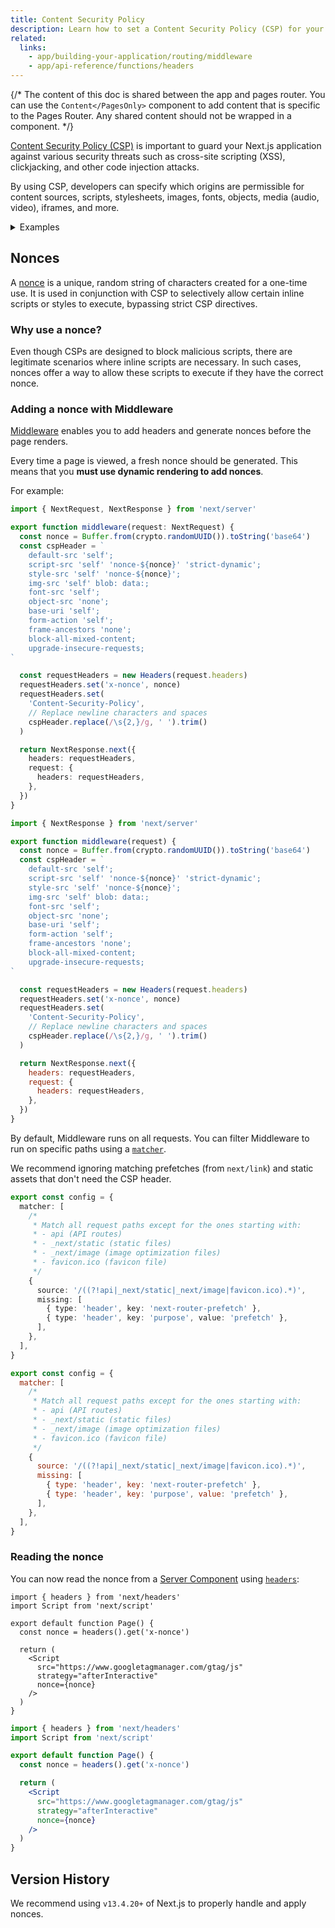 ```yaml
---
title: Content Security Policy
description: Learn how to set a Content Security Policy (CSP) for your Next.js application.
related:
  links:
    - app/building-your-application/routing/middleware
    - app/api-reference/functions/headers
---
```


{/* The content of this doc is shared between the app and pages router. You can use the `Content</PagesOnly>` component to add content that is specific to the Pages Router. Any shared content should not be wrapped in a component. */}

[Content Security Policy (CSP)](https://developer.mozilla.org/docs/Web/HTTP/CSP) is important to guard your Next.js application against various security threats such as cross-site scripting (XSS), clickjacking, and other code injection attacks.

By using CSP, developers can specify which origins are permissible for content sources, scripts, stylesheets, images, fonts, objects, media (audio, video), iframes, and more.

<details>
  <summary>Examples</summary>

- [Strict CSP](https://github.com/vercel/next.js/tree/canary/examples/with-strict-csp)

</details>

## Nonces

A [nonce](https://developer.mozilla.org/docs/Web/HTML/Global_attributes/nonce) is a unique, random string of characters created for a one-time use. It is used in conjunction with CSP to selectively allow certain inline scripts or styles to execute, bypassing strict CSP directives.

### Why use a nonce?

Even though CSPs are designed to block malicious scripts, there are legitimate scenarios where inline scripts are necessary. In such cases, nonces offer a way to allow these scripts to execute if they have the correct nonce.

### Adding a nonce with Middleware

[Middleware](/docs/app/building-your-application/routing/middleware) enables you to add headers and generate nonces before the page renders.

Every time a page is viewed, a fresh nonce should be generated. This means that you **must use dynamic rendering to add nonces**.

For example:

```ts filename="middleware.ts" switcher
import { NextRequest, NextResponse } from 'next/server'

export function middleware(request: NextRequest) {
  const nonce = Buffer.from(crypto.randomUUID()).toString('base64')
  const cspHeader = `
    default-src 'self';
    script-src 'self' 'nonce-${nonce}' 'strict-dynamic';
    style-src 'self' 'nonce-${nonce}';
    img-src 'self' blob: data:;
    font-src 'self';
    object-src 'none';
    base-uri 'self';
    form-action 'self';
    frame-ancestors 'none';
    block-all-mixed-content;
    upgrade-insecure-requests;
`

  const requestHeaders = new Headers(request.headers)
  requestHeaders.set('x-nonce', nonce)
  requestHeaders.set(
    'Content-Security-Policy',
    // Replace newline characters and spaces
    cspHeader.replace(/\s{2,}/g, ' ').trim()
  )

  return NextResponse.next({
    headers: requestHeaders,
    request: {
      headers: requestHeaders,
    },
  })
}
```

```js filename="middleware.js" switcher
import { NextResponse } from 'next/server'

export function middleware(request) {
  const nonce = Buffer.from(crypto.randomUUID()).toString('base64')
  const cspHeader = `
    default-src 'self';
    script-src 'self' 'nonce-${nonce}' 'strict-dynamic';
    style-src 'self' 'nonce-${nonce}';
    img-src 'self' blob: data:;
    font-src 'self';
    object-src 'none';
    base-uri 'self';
    form-action 'self';
    frame-ancestors 'none';
    block-all-mixed-content;
    upgrade-insecure-requests;
`

  const requestHeaders = new Headers(request.headers)
  requestHeaders.set('x-nonce', nonce)
  requestHeaders.set(
    'Content-Security-Policy',
    // Replace newline characters and spaces
    cspHeader.replace(/\s{2,}/g, ' ').trim()
  )

  return NextResponse.next({
    headers: requestHeaders,
    request: {
      headers: requestHeaders,
    },
  })
}
```

By default, Middleware runs on all requests. You can filter Middleware to run on specific paths using a [`matcher`](/docs/app/building-your-application/routing/middleware#matcher).

We recommend ignoring matching prefetches (from `next/link`) and static assets that don't need the CSP header.

```ts filename="middleware.ts" switcher
export const config = {
  matcher: [
    /*
     * Match all request paths except for the ones starting with:
     * - api (API routes)
     * - _next/static (static files)
     * - _next/image (image optimization files)
     * - favicon.ico (favicon file)
     */
    {
      source: '/((?!api|_next/static|_next/image|favicon.ico).*)',
      missing: [
        { type: 'header', key: 'next-router-prefetch' },
        { type: 'header', key: 'purpose', value: 'prefetch' },
      ],
    },
  ],
}
```

```js filename="middleware.js" switcher
export const config = {
  matcher: [
    /*
     * Match all request paths except for the ones starting with:
     * - api (API routes)
     * - _next/static (static files)
     * - _next/image (image optimization files)
     * - favicon.ico (favicon file)
     */
    {
      source: '/((?!api|_next/static|_next/image|favicon.ico).*)',
      missing: [
        { type: 'header', key: 'next-router-prefetch' },
        { type: 'header', key: 'purpose', value: 'prefetch' },
      ],
    },
  ],
}
```

### Reading the nonce

You can now read the nonce from a [Server Component](/docs/app/building-your-application/rendering/server-components) using [`headers`](/docs/app/api-reference/functions/headers):

```tsx filename="app/page.tsx" switcher
import { headers } from 'next/headers'
import Script from 'next/script'

export default function Page() {
  const nonce = headers().get('x-nonce')

  return (
    <Script
      src="https://www.googletagmanager.com/gtag/js"
      strategy="afterInteractive"
      nonce={nonce}
    />
  )
}
```

```jsx filename="app/page.jsx" switcher
import { headers } from 'next/headers'
import Script from 'next/script'

export default function Page() {
  const nonce = headers().get('x-nonce')

  return (
    <Script
      src="https://www.googletagmanager.com/gtag/js"
      strategy="afterInteractive"
      nonce={nonce}
    />
  )
}
```

## Version History

We recommend using `v13.4.20+` of Next.js to properly handle and apply nonces.
